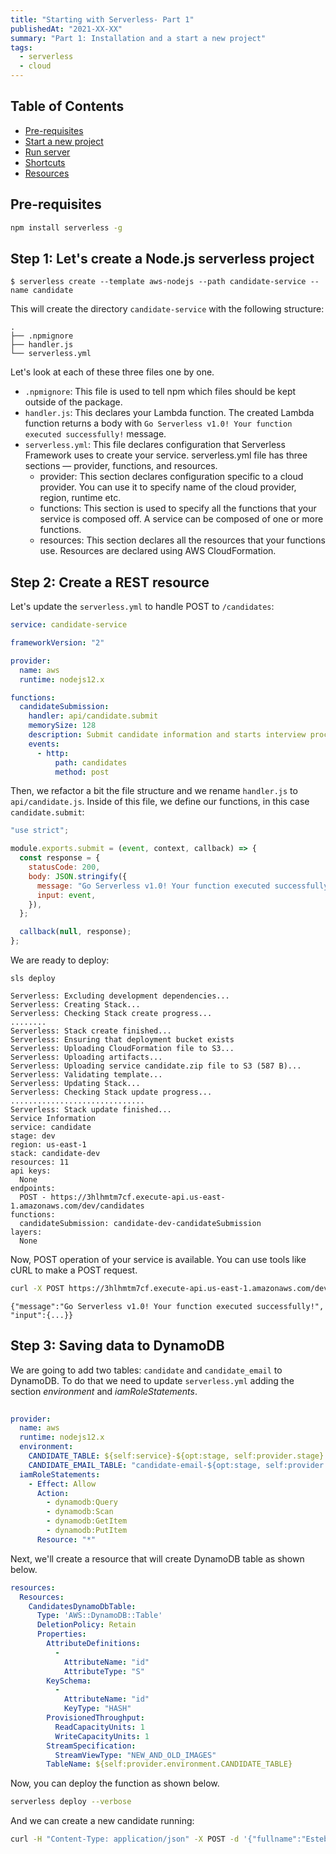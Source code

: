 ```yaml
---
title: "Starting with Serverless- Part 1"
publishedAt: "2021-XX-XX"
summary: "Part 1: Installation and a start a new project"
tags:
  - serverless
  - cloud
---
```


## Table of Contents

- [Pre-requisites](#pre-requisites-ios)
- [Start a new project](#start-a-new-project)
- [Run server](#run-server)
- [Shortcuts](#shortcuts)
- [Resources](#resources)

## Pre-requisites

```bash
npm install serverless -g
```

## Step 1: Let's create a Node.js serverless project

```
$ serverless create --template aws-nodejs --path candidate-service --name candidate
```

This will create the directory `candidate-service` with the following structure:

```
.
├── .npmignore
├── handler.js
└── serverless.yml
```

Let's look at each of these three files one by one.

- `.npmignore`: This file is used to tell npm which files should be kept outside of the package.
- `handler.js`: This declares your Lambda function. The created Lambda function returns a body with `Go Serverless v1.0! Your function executed successfully!` message.
- `serverless.yml`: This file declares configuration that Serverless Framework uses to create your service. serverless.yml file has three sections — provider, functions, and resources.
  - provider: This section declares configuration specific to a cloud provider. You can use it to specify name of the cloud provider, region, runtime etc.
  - functions: This section is used to specify all the functions that your service is composed off. A service can be composed of one or more functions.
  - resources: This section declares all the resources that your functions use. Resources are declared using AWS CloudFormation.

## Step 2: Create a REST resource

Let's update the `serverless.yml` to handle POST to `/candidates`:

```yml
service: candidate-service

frameworkVersion: "2"

provider:
  name: aws
  runtime: nodejs12.x

functions:
  candidateSubmission:
    handler: api/candidate.submit
    memorySize: 128
    description: Submit candidate information and starts interview process.
    events:
      - http:
          path: candidates
          method: post
```

Then, we refactor a bit the file structure and we rename `handler.js` to `api/candidate.js`. Inside of this file, we define our functions, in this case `candidate.submit`:

```js
"use strict";

module.exports.submit = (event, context, callback) => {
  const response = {
    statusCode: 200,
    body: JSON.stringify({
      message: "Go Serverless v1.0! Your function executed successfully!",
      input: event,
    }),
  };

  callback(null, response);
};
```

We are ready to deploy:

```
sls deploy
```

```Serverless: Packaging service...
Serverless: Excluding development dependencies...
Serverless: Creating Stack...
Serverless: Checking Stack create progress...
........
Serverless: Stack create finished...
Serverless: Ensuring that deployment bucket exists
Serverless: Uploading CloudFormation file to S3...
Serverless: Uploading artifacts...
Serverless: Uploading service candidate.zip file to S3 (587 B)...
Serverless: Validating template...
Serverless: Updating Stack...
Serverless: Checking Stack update progress...
..............................
Serverless: Stack update finished...
Service Information
service: candidate
stage: dev
region: us-east-1
stack: candidate-dev
resources: 11
api keys:
  None
endpoints:
  POST - https://3hlhmtm7cf.execute-api.us-east-1.amazonaws.com/dev/candidates
functions:
  candidateSubmission: candidate-dev-candidateSubmission
layers:
  None
```

Now, POST operation of your service is available. You can use tools like cURL to make a POST request.

```bash
curl -X POST https://3hlhmtm7cf.execute-api.us-east-1.amazonaws.com/dev/candidates
```

```
{"message":"Go Serverless v1.0! Your function executed successfully!", "input":{...}}
```


## Step 3: Saving data to DynamoDB

We are going to add two tables: `candidate` and `candidate_email` to DynamoDB. To do that we need to update `serverless.yml` adding the section *environment* and *iamRoleStatements*.

```yml
	
provider:
  name: aws
  runtime: nodejs12.x
  environment:
    CANDIDATE_TABLE: ${self:service}-${opt:stage, self:provider.stage}
    CANDIDATE_EMAIL_TABLE: "candidate-email-${opt:stage, self:provider.stage}"
  iamRoleStatements:
    - Effect: Allow
      Action:
        - dynamodb:Query
        - dynamodb:Scan
        - dynamodb:GetItem
        - dynamodb:PutItem
      Resource: "*"
```

Next, we'll create a resource that will create DynamoDB table as shown below.

```yml
resources:
  Resources:
    CandidatesDynamoDbTable:
      Type: 'AWS::DynamoDB::Table'
      DeletionPolicy: Retain
      Properties:
        AttributeDefinitions:
          -
            AttributeName: "id"
            AttributeType: "S"   
        KeySchema:
          -
            AttributeName: "id"
            KeyType: "HASH"
        ProvisionedThroughput:
          ReadCapacityUnits: 1
          WriteCapacityUnits: 1
        StreamSpecification:
          StreamViewType: "NEW_AND_OLD_IMAGES"
        TableName: ${self:provider.environment.CANDIDATE_TABLE}
```

Now, you can deploy the function as shown below.

```bash
serverless deploy --verbose
```

And we can create a new candidate running:

```bash
curl -H "Content-Type: application/json" -X POST -d '{"fullname":"Esteban Campos","email": "campos.esteban@gmail.com", "experience":6}' https://il2r2hckl5.execute-api.us-east-1.amazonaws.com/dev/candidates
```